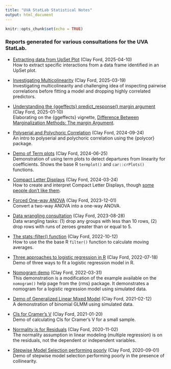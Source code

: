```yaml
---
title: "UVA StatLab Statistical Notes"
output: html_document
---
```


```r
knitr::opts_chunk$set(echo = TRUE)
```

###  Reports generated for various consultations for the UVA StatLab.

- [Extracting data from UpSet Plot](extract_data_upset_plot.html) (Clay Ford, 2025-04-10)     
How to extract specific interactions from a data frame identified in an UpSet plot.

- [Investigating Multicolinearity](investigating_multicollinearity.html) (Clay Ford, 2025-03-19)   
Investigating multicolinearity and challenging idea of inspecting pairwise correlations before fitting a model and dropping highly correlated predictors.

- [Understanding the {ggeffects} predict_response() margin argument](ggeffects_margin_argument.html) (Clay Ford, 2025-01-10)    
Elaborating on the {ggeffects} vignette, [Difference Between Marginalization Methods: The margin Argument](https://strengejacke.github.io/ggeffects/articles/technical_differencepredictemmeans.html).

- [Polyserial and Polychoric Correlation](polychoric_and_polyserial_correlations.html) (Clay Ford, 2024-09-24)      
An intro to polyserial and polychoric correlation using the {polycor} package. 

- [Demo of Term plots](term_plots.html) (Clay Ford, 2024-06-25)     
Demonstration of using term plots to detect departures from linearity for coefficients. Shows the base R `termplot()` and `car::crPlots()` functions.

- [Compact Letter Displays](cld.html) (Clay Ford, 2024-03-24)    
How to create and interpret Compact Letter Displays, though [some people don't like them](https://stats.stackexchange.com/questions/275832/interpreting-compact-letter-displays-and-tukey-multiple-comparisons-from-glmm#comment829280_275832).

- [Forced One-way ANOVA](forced_oneway_anova.html) (Clay Ford, 2023-12-01)    
Convert a two-way ANOVA into a one-way ANOVA.

- [Data wrangling consultation](consultation_summary_2023-08-28.html) (Clay Ford, 2023-08-28)     
Data wrangling tasks: (1) drop any groups with less than 10 rows, (2) drop rows with runs of zeroes greater than or equal to 5.

- [The stats::filter() function](stats_filter_function.html) (Clay Ford, 2022-10-12)      
How to use the the base R `filter()` function to calculate moving averages.

- [Three approaches to logistic regression in R](three_approaches_to_logistic_regression_in_R.html) (Clay Ford, 2022-07-18)    
Demo of three ways to fit a logistic regression model in R. 


- [Nomogram demo](nomogram_demo.html) (Clay Ford, 2022-03-31)     
This demonstration is a modification of the example available on the `nomogram()` help page from the {rms} package. It demonstrates a nomogram for a logistic regression model using simulated data.

- [Demo of Generalized Linear Mixed Model](glmm.html) (Clay Ford, 2021-02-12)    
A demonstration of binomial GLMM using simulated data.

- [CIs for Cramer's V](cramers_v.html) (Clay Ford, 2021-01-20)    
Demo of calculating CIs for Cramer's V for a small sample.

- [Normality is for Residuals](normality_is_for_residuals.html) (Clay Ford, 2020-11-02)     
The normality assumption in linear modeling (multiple regression) is on the residuals, not the dependent or independent variables.

- [Stepwise Model Selection performing poorly](stepwise_simulation.html) (Clay Ford, 2020-09-01)     
Demo of stepwise model selection performing poorly in the presence of collinearity.